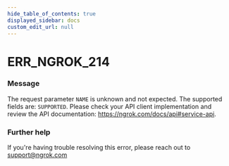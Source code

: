 ```yaml
---
hide_table_of_contents: true
displayed_sidebar: docs
custom_edit_url: null
---
```



# ERR_NGROK_214

### Message
The request parameter `NAME` is unknown and not expected. The supported fields are: `SUPPORTED`. Please check your API client implementation and review the API documentation: https://ngrok.com/docs/api#service-api.

### Further help
If you're having trouble resolving this error, please reach out to [support@ngrok.com](mailto:support@ngrok.com?subject=Help%20with%20ERR_NGROK_214)


<ErrorDetails error='err_ngrok_214' />
